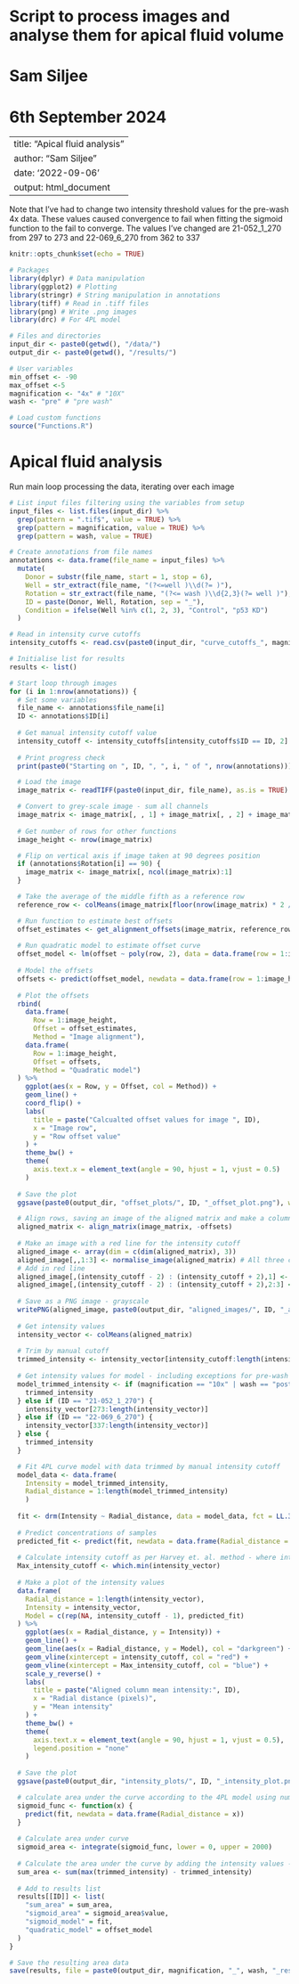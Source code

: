 # Script to process images and analyse them for apical fluid volume
# Sam Siljee
# 6th September 2024

---
title: "Apical fluid analysis"
author: "Sam Siljee"
date: '2022-09-06'
output: html_document
---

Note that I've had to change two intensity threshold values for the pre-wash 4x data. These values caused convergence to fail when fitting the sigmoid function to the fail to converge.
The values I've changed are
21-052_1_270 from 297 to 273
and
22-069_6_270 from 362 to 337

```{r setup, include=FALSE}
knitr::opts_chunk$set(echo = TRUE)

# Packages
library(dplyr) # Data manipulation
library(ggplot2) # Plotting
library(stringr) # String manipulation in annotations
library(tiff) # Read in .tiff files
library(png) # Write .png images
library(drc) # For 4PL model

# Files and directories
input_dir <- paste0(getwd(), "/data/")
output_dir <- paste0(getwd(), "/results/")

# User variables
min_offset <- -90
max_offset <-5
magnification <- "4x" # "10X"
wash <- "pre" # "pre wash"

# Load custom functions
source("Functions.R")
```

# Apical fluid analysis
Run main loop processing the data, iterating over each image
```{r Run processing}
# List input files filtering using the variables from setup
input_files <- list.files(input_dir) %>%
  grep(pattern = ".tif$", value = TRUE) %>%
  grep(pattern = magnification, value = TRUE) %>%
  grep(pattern = wash, value = TRUE)

# Create annotations from file names
annotations <- data.frame(file_name = input_files) %>%
  mutate(
    Donor = substr(file_name, start = 1, stop = 6),
    Well = str_extract(file_name, "(?<=well )\\d(?= )"),
    Rotation = str_extract(file_name, "(?<= wash )\\d{2,3}(?= well )"),
    ID = paste(Donor, Well, Rotation, sep = "_"),
    Condition = ifelse(Well %in% c(1, 2, 3), "Control", "p53 KD")
  )

# Read in intensity curve cutoffs
intensity_cutoffs <- read.csv(paste0(input_dir, "curve_cutoffs_", magnification, "_", wash,"_wash.csv"), header = TRUE)

# Initialise list for results
results <- list()

# Start loop through images
for (i in 1:nrow(annotations)) {
  # Set some variables
  file_name <- annotations$file_name[i]
  ID <- annotations$ID[i]
  
  # Get manual intensity cutoff value
  intensity_cutoff <- intensity_cutoffs[intensity_cutoffs$ID == ID, 2]
  
  # Print progress check
  print(paste0("Starting on ", ID, ", ", i, " of ", nrow(annotations)))

  # Load the image
  image_matrix <- readTIFF(paste0(input_dir, file_name), as.is = TRUE)

  # Convert to grey-scale image - sum all channels
  image_matrix <- image_matrix[, , 1] + image_matrix[, , 2] + image_matrix[, , 3]
  
  # Get number of rows for other functions
  image_height <- nrow(image_matrix)

  # Flip on vertical axis if image taken at 90 degrees position
  if (annotations$Rotation[i] == 90) {
    image_matrix <- image_matrix[, ncol(image_matrix):1]
  }

  # Take the average of the middle fifth as a reference row
  reference_row <- colMeans(image_matrix[floor(nrow(image_matrix) * 2 / 5):ceiling(nrow(image_matrix) * 3 / 5), ])

  # Run function to estimate best offsets
  offset_estimates <- get_alignment_offsets(image_matrix, reference_row, min_offset, max_offset)
  
  # Run quadratic model to estimate offset curve
  offset_model <- lm(offset ~ poly(row, 2), data = data.frame(row = 1:image_height, offset = offset_estimates))
  
  # Model the offsets
  offsets <- predict(offset_model, newdata = data.frame(row = 1:image_height))
  
  # Plot the offsets
  rbind(
    data.frame(
      Row = 1:image_height,
      Offset = offset_estimates,
      Method = "Image alignment"),
    data.frame(
      Row = 1:image_height,
      Offset = offsets,
      Method = "Quadratic model")
  ) %>%
    ggplot(aes(x = Row, y = Offset, col = Method)) +
    geom_line() +
    coord_flip() +
    labs(
      title = paste("Calcualted offset values for image ", ID),
      x = "Image row",
      y = "Row offset value"
    ) +
    theme_bw() +
    theme(
      axis.text.x = element_text(angle = 90, hjust = 1, vjust = 0.5)
    )
  
  # Save the plot
  ggsave(paste0(output_dir, "offset_plots/", ID, "_offset_plot.png"), width = 8, height = 5.5)

  # Align rows, saving an image of the aligned matrix and make a column means vector
  aligned_matrix <- align_matrix(image_matrix, -offsets)
  
  # Make an image with a red line for the intensity cutoff
  aligned_image <- array(dim = c(dim(aligned_matrix), 3))
  aligned_image[,,1:3] <- normalise_image(aligned_matrix) # All three channels the same
  # Add in red line
  aligned_image[,(intensity_cutoff - 2) : (intensity_cutoff + 2),1] <- 1
  aligned_image[,(intensity_cutoff - 2) : (intensity_cutoff + 2),2:3] <- 0
  
  # Save as a PNG image - grayscale
  writePNG(aligned_image, paste0(output_dir, "aligned_images/", ID, "_aligned_image.png"))
  
  # Get intensity values
  intensity_vector <- colMeans(aligned_matrix)
  
  # Trim by manual cutoff
  trimmed_intensity <- intensity_vector[intensity_cutoff:length(intensity_vector)]
  
  # Get intensity values for model - including exceptions for pre-wash 4x samples 21-052_1_270 and 22-069_6_270
  model_trimmed_intensity <- if (magnification == "10x" | wash == "post") {
    trimmed_intensity
  } else if (ID == "21-052_1_270") {
    intensity_vector[273:length(intensity_vector)]
  } else if (ID == "22-069_6_270") {
    intensity_vector[337:length(intensity_vector)]
  } else {
    trimmed_intensity
  }

  # Fit 4PL curve model with data trimmed by manual intensity cutoff
  model_data <- data.frame(
    Intensity = model_trimmed_intensity,
    Radial_distance = 1:length(model_trimmed_intensity)
    )
  
  fit <- drm(Intensity ~ Radial_distance, data = model_data, fct = LL.3())
  
  # Predict concentrations of samples
  predicted_fit <- predict(fit, newdata = data.frame(Radial_distance = 1:length(trimmed_intensity)))
  
  # Calculate intensity cutoff as per Harvey et. al. method - where intensity is at its maximum.
  Max_intensity_cutoff <- which.min(intensity_vector)
  
  # Make a plot of the intensity values
  data.frame(
    Radial_distance = 1:length(intensity_vector),
    Intensity = intensity_vector,
    Model = c(rep(NA, intensity_cutoff - 1), predicted_fit)
  ) %>%
    ggplot(aes(x = Radial_distance, y = Intensity)) +
    geom_line() +
    geom_line(aes(x = Radial_distance, y = Model), col = "darkgreen") +
    geom_vline(xintercept = intensity_cutoff, col = "red") +
    geom_vline(xintercept = Max_intensity_cutoff, col = "blue") +
    scale_y_reverse() +
    labs(
      title = paste("Aligned column mean intensity:", ID),
      x = "Radial distance (pixels)",
      y = "Mean intensity"
    ) +
    theme_bw() +
    theme(
      axis.text.x = element_text(angle = 90, hjust = 1, vjust = 0.5),
      legend.position = "none"
    )
  
  # Save the plot
  ggsave(paste0(output_dir, "intensity_plots/", ID, "_intensity_plot.png"), width = 8, height = 5.5)

  # calculate area under the curve according to the 4PL model using numerical integration
  sigmoid_func <- function(x) {
    predict(fit, newdata = data.frame(Radial_distance = x))
  }
  
  # Calculate area under curve
  sigmoid_area <- integrate(sigmoid_func, lower = 0, upper = 2000)
  
  # Calculate the area under the curve by adding the intensity values - inverted for greyscale mapping
  sum_area <- sum(max(trimmed_intensity) - trimmed_intensity)
  
  # Add to results list
  results[[ID]] <- list(
    "sum_area" = sum_area,
    "sigmoid_area" = sigmoid_area$value,
    "sigmoid_model" = fit,
    "quadratic_model" = offset_model
  )
}

# Save the resulting area data
save(results, file = paste0(output_dir, magnification, "_", wash, "_results.rda"))
```
